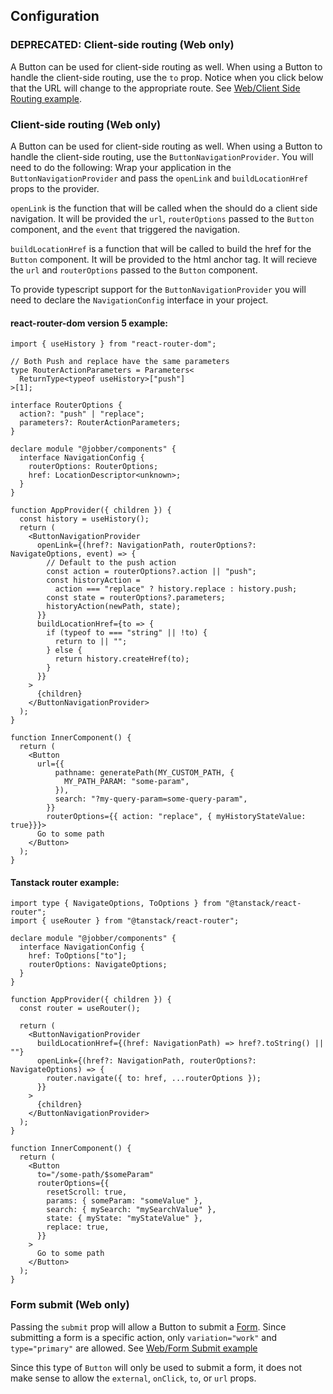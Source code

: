 ## Configuration

### DEPRECATED: Client-side routing (Web only)

A Button can be used for client-side routing as well. When using a Button to
handle the client-side routing, use the `to` prop. Notice when you click below
that the URL will change to the appropriate route. See
[Web/Client Side Routing example](../?path=/story/components-actions-button-web--client-side-routing).

### Client-side routing (Web only)

A Button can be used for client-side routing as well. When using a Button to
handle the client-side routing, use the `ButtonNavigationProvider`. You will
need to do the following: Wrap your application in the
`ButtonNavigationProvider` and pass the `openLink` and `buildLocationHref` props
to the provider.

`openLink` is the function that will be called when the should do a client side
navigation. It will be provided the `url`, `routerOptions` passed to the
`Button` component, and the `event` that triggered the navigation.

`buildLocationHref` is a function that will be called to build the href for the
`Button` component. It will be provided to the html anchor tag. It will recieve
the `url` and `routerOptions` passed to the `Button` component.

To provide typescript support for the `ButtonNavigationProvider` you will need
to declare the `NavigationConfig` interface in your project.

#### react-router-dom version 5 example:

```tsx
import { useHistory } from "react-router-dom";

// Both Push and replace have the same parameters
type RouterActionParameters = Parameters<
  ReturnType<typeof useHistory>["push"]
>[1];

interface RouterOptions {
  action?: "push" | "replace";
  parameters?: RouterActionParameters;
}

declare module "@jobber/components" {
  interface NavigationConfig {
    routerOptions: RouterOptions;
    href: LocationDescriptor<unknown>;
  }
}

function AppProvider({ children }) {
  const history = useHistory();
  return (
    <ButtonNavigationProvider
      openLink={(href?: NavigationPath, routerOptions?: NavigateOptions, event) => {
        // Default to the push action
        const action = routerOptions?.action || "push";
        const historyAction =
          action === "replace" ? history.replace : history.push;
        const state = routerOptions?.parameters;
        historyAction(newPath, state);
      }}
      buildLocationHref={to => {
        if (typeof to === "string" || !to) {
          return to || "";
        } else {
          return history.createHref(to);
        }
      }}
    >
      {children}
    </ButtonNavigationProvider>
  );
}

function InnerComponent() {
  return (
    <Button
      url={{
          pathname: generatePath(MY_CUSTOM_PATH, {
            MY_PATH_PARAM: "some-param",
          }),
          search: "?my-query-param=some-query-param",
        }}
        routerOptions={{ action: "replace", { myHistoryStateValue: true}}}>
      Go to some path
    </Button>
  );
}
```

#### Tanstack router example:

```tsx
import type { NavigateOptions, ToOptions } from "@tanstack/react-router";
import { useRouter } from "@tanstack/react-router";

declare module "@jobber/components" {
  interface NavigationConfig {
    href: ToOptions["to"];
    routerOptions: NavigateOptions;
  }
}

function AppProvider({ children }) {
  const router = useRouter();

  return (
    <ButtonNavigationProvider
      buildLocationHref={(href: NavigationPath) => href?.toString() || ""}
      openLink={(href?: NavigationPath, routerOptions?: NavigateOptions) => {
        router.navigate({ to: href, ...routerOptions });
      }}
    >
      {children}
    </ButtonNavigationProvider>
  );
}

function InnerComponent() {
  return (
    <Button
      to="/some-path/$someParam"
      routerOptions={{
        resetScroll: true,
        params: { someParam: "someValue" },
        search: { mySearch: "mySearchValue" },
        state: { myState: "myStateValue" },
        replace: true,
      }}
    >
      Go to some path
    </Button>
  );
}
```

### Form submit (Web only)

Passing the `submit` prop will allow a Button to submit a
[Form](../?path=/docs/components-forms-and-inputs-form--docs). Since submitting
a form is a specific action, only `variation="work"` and `type="primary"` are
allowed. See
[Web/Form Submit example](../?path=/story/components-actions-button-web--form-submit)

Since this type of `Button` will only be used to submit a form, it does not make
sense to allow the `external`, `onClick`, `to`, or `url` props.
